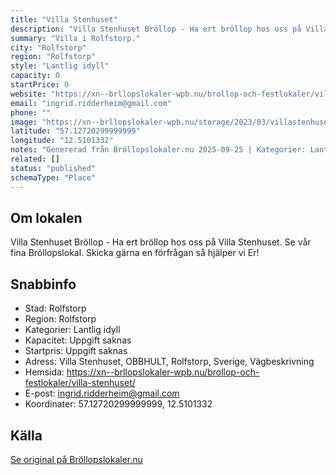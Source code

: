 ```yaml
---
title: "Villa Stenhuset"
description: "Villa Stenhuset Bröllop - Ha ert bröllop hos oss på Villa Stenhuset. Se vår fina Bröllopslokal. Skicka gärna en förfrågan så hjälper vi Er!"
summary: "Villa i Rolfstorp."
city: "Rolfstorp"
region: "Rolfstorp"
style: "Lantlig idyll"
capacity: 0
startPrice: 0
website: "https://xn--brllopslokaler-wpb.nu/brollop-och-festlokaler/villa-stenhuset/"
email: "ingrid.ridderheim@gmail.com"
phone: ""
image: "https://xn--brllopslokaler-wpb.nu/storage/2023/03/villastenhuset-brollop-festlokal-brollopslokal-_Custom_.webp"
latitude: "57.12720299999999"
longitude: "12.5101332"
notes: "Genererad från Bröllopslokaler.nu 2025-09-25 | Kategorier: Lantlig idyll"
related: []
status: "published"
schemaType: "Place"
---
```


## Om lokalen

Villa Stenhuset Bröllop - Ha ert bröllop hos oss på Villa Stenhuset. Se vår fina Bröllopslokal. Skicka gärna en förfrågan så hjälper vi Er!

## Snabbinfo

- Stad: Rolfstorp
- Region: Rolfstorp
- Kategorier: Lantlig idyll
- Kapacitet: Uppgift saknas
- Startpris: Uppgift saknas
- Adress: Villa Stenhuset, OBBHULT, Rolfstorp, Sverige, Vägbeskrivning
- Hemsida: https://xn--brllopslokaler-wpb.nu/brollop-och-festlokaler/villa-stenhuset/
- E-post: ingrid.ridderheim@gmail.com
- Koordinater: 57.12720299999999, 12.5101332

## Källa

[Se original på Bröllopslokaler.nu](https://xn--brllopslokaler-wpb.nu/brollop-och-festlokaler/villa-stenhuset/)
